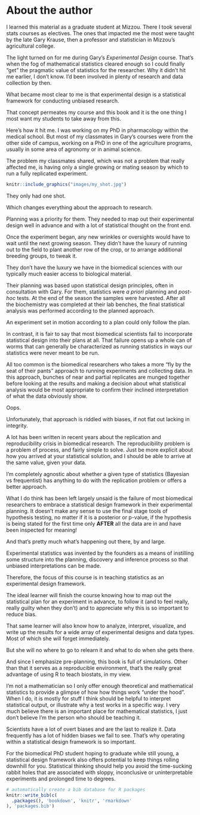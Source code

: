 # About the author {#author}

I learned this material as a graduate student at Mizzou. There I took several stats courses as electives. The ones that impacted me the most were taught by the late Gary Krause, then a professor and statistician in Mizzou's agricultural college.

The light turned on for me during Gary's *Experimental Design* course. That's when the fog of mathematical statistics cleared enough so I could finally "get" the pragmatic value of statistics for the researcher. Why it didn't hit me earlier, I don't know. I'd been involved in plenty of research and data collection by then.

What became most clear to me is that experimental design is a statistical framework for conducting unbiased research. 

That concept permeates my course and this book and it is the one thing I most want my students to take away from this.

Here's how it hit me. I was working on my PhD in pharmacology within the medical school. But most of my classmates in Gary's courses were from the other side of campus, working on a PhD in one of the agriculture programs, usually in some area of agronomy or in animal science. 

The problem my classmates shared, which was not a problem that really affected me, is having only a single growing or mating season by which to run a fully replicated experiment.

```r
knitr::include_graphics("images/my_shot.jpg")
```

They only had one shot. 

Which changes everything about the approach to research.

Planning was a priority for them. They needed to map out their experimental design well in advance and with a lot of statistical thought on the front end. 

Once the experiment began, any new wrinkles or oversights would have to wait until the next growing season. They didn't have the luxury of running out to the field to plant another row of the crop, or to arrange additional breeding groups, to tweak it. 

They don't have the luxury we have in the biomedical sciences with our typically much easier access to biological material.

Their planning was based upon statistical design principles, often in consultation with Gary. For them, statistics were *a priori* planning and *post-hoc* tests. At the end of the season the samples were harvested. After all the biochemistry was completed at their lab benches, the final statistical analysis was performed according to the planned approach.

An experiment set in motion according to a plan could only follow the plan.

In contrast, it is fair to say that most biomedical scientists fail to incorporate statistical design into their plans at all.  That failure opens up a whole can of worms that can generally be characterized as running statistics in ways our statistics were never meant to be run.

All too common is the biomedical researchers who takes a more "fly by the seat of their pants" approach to running experiments and collecting data. In this approach, bunches of near and partial replicates are munged together before looking at the results and making a decision about what statistical analysis would be most appropriate to confirm their inclined interpretation of what the data obviously show. 

Oops.

Unfortunately, that approach is riddled with biases, if not flat out lacking in integrity.

A lot has been written in recent years about the replication and reproducibility crisis in biomedical research. The reproducibility problem is a problem of process, and fairly simple to solve. Just be more explicit about how you arrived at your statistical solution, and I should be able to arrive at the same value, given your data.

I'm completely agnostic about whether a given type of statistics (Bayesian vs frequentist) has anything to do with the replication problem or offers a better approach.

What I do think has been left largely unsaid is the failure of most biomedical researchers to embrace a statistical design framework in their experimental planning. It doesn't make any sense to use the final stage tools of hypothesis testing, no matter if it is a posterior or p-value, if the hypothesis is being stated for the first time only **AFTER** all the data are in and have been inspected for meaning! 

And that's pretty much what's happening out there, by and large.

Experimental statistics was invented by the founders as a means of instilling some structure into the planning, discovery and inference process so that unbiased interpretations can be made.

Therefore, the focus of this course is in teaching statistics as an experimental design framework. 

The ideal learner will finish the course knowing how to map out the statistical plan for an experiment in advance, to follow it (and to feel really, really guilty when they don't) and to appreciate why this is so important to reduce bias.  

That same learner will also know how to analyze, interpret, visualize, and write up the results for a wide array of experimental designs and data types. Most of which she will forget immediately.

But she will no where to go to relearn it and what to do when she gets there.

And since I emphasize pre-planning, this book is full of simulations. Other than that it serves as a reproducible environment, that's the really great advantage of using R to teach biostats, in my view.

I'm not a mathematician so I only offer enough theoretical and mathematical statistics to provide a glimpse of how how things work "under the hood". When I do, it is mostly for stuff I think should be helpful to interpret statistical output, or illustrate why a test works in a specific way. I very much believe there is an important place for mathematical statistics, I just don't believe I'm the person who should be teaching it.  

Scientists have a lot of overt biases and are the last to realize it. Data frequently has a lot of hidden biases we fail to see. That's why operating within a statistical design framework is so important. 

For the biomedical PhD student hoping to graduate while still young, a statistical design framework also offers potential to keep things rolling downhill for you. Statistical thinking should help you avoid the time-sucking rabbit holes that are associated with sloppy, inconclusive or uninterpretable experiments and prolonged time to degrees.

```r
# automatically create a bib database for R packages
knitr::write_bib(c(
  .packages(), 'bookdown', 'knitr', 'rmarkdown'
), 'packages.bib')
```

